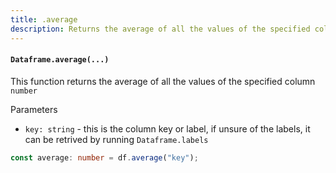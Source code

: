```yaml
---
title: .average
description: Returns the average of all the values of the specified column
---
```


#### `Dataframe.average(...)`

This function returns the average of all the values of the specified column `number`

Parameters

- `key: string` - this is the column key or label, if unsure of the labels, it can be retrived by running `Dataframe.labels`

```typescript
const average: number = df.average("key");
```
